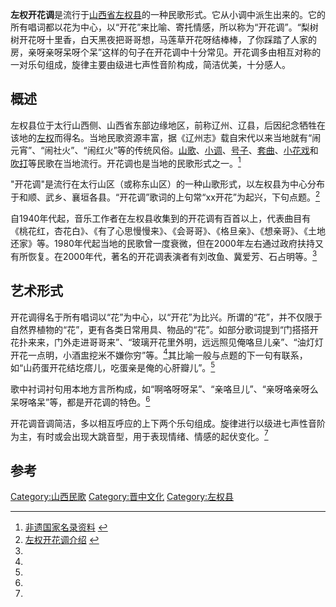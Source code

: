 {{中国非物质文化遗产 |
名称 = 左权开花调 |
图片 =  |
申报地区或单位 = [[山西省|山西省]][[左权县|左权县]] |
序号 = 32 |
编号项目 = Ⅱ-1 |
备注 = 特点：唱词以花为中心 |
分类 = 传统音乐 |
|省区市 = 山西
}}

'''左权开花调'''是流行于[[山西省|山西省]][[左权县|左权县]]的一种民歌形式。它从小调中派生出来的。它的所有唱词都以花为中心，以“开花”来比喻、寄托情感，所以称为“开花调”。“梨树树开花呀十里香，白天黑夜把哥哥想，马莲草开花呀结棒棒，了你踩踏了人家的房，亲呀亲呀呆呀个呆”这样的句子在开花调中十分常见。开花调多由相互对称的一对乐句组成，旋律主要由级进七声性音阶构成，简洁优美，十分感人。

==概述==
左权县位于太行山西侧、山西省东部边缘地区，前称辽州、辽县，后因纪念牺牲在该地的[[左权|左权]]而得名。当地民歌资源丰富，据《辽州志》载自宋代以来当地就有“闹元宵”、“闹社火”、“闹红火”等的传统风俗。[[山歌|山歌]]、[[小调|小调]]、[[号子|号子]]、[[套曲|套曲]]、[[小花戏|小花戏]]和[[吹打|吹打]]等民歌在当地流行。开花调也是当地的民歌形式之一。<ref name="ihchina">[http://www.ihchina.cn/inc/guojiaminglunry.jsp?gjml_id=032 非遗国家名录资料] {{webarchive|url=https://web.archive.org/web/20130425111204/http://www.ihchina.cn/inc/guojiaminglunry.jsp?gjml_id=032 |date=2013-04-25 }}</ref>

"开花调"是流行在太行山区（或称东山区）的一种山歌形式，以左权县为中心分布于和顺、武乡、襄垣各县。“开花调”歌词的上句常“xx开花”为起兴，下句点题。<ref name="zgwhw">[http://www.chinaculture.org/gb/cn_whyc/2006-11/20/content_89439.htm 左权开花调介绍] {{webarchive|url=https://web.archive.org/web/20100907171247/http://www.chinaculture.org/gb/cn_whyc/2006-11/20/content_89439.htm |date=2010-09-07 }}</ref>

自1940年代起，音乐工作者在左权县收集到的开花调有百首以上，代表曲目有《桃花红，杏花白》、《有了心思慢慢来》、《会哥哥》、《格旦亲》、《想亲哥》、《土地还家》等。1980年代起当地的民歌曾一度衰微，但在2000年左右通过政府扶持又有所恢复。在2000年代，著名的开花调表演者有刘改鱼、冀爱芳、石占明等。<ref name="ihchina"/>

==艺术形式==
开花调得名于所有唱词以“花”为中心，以“开花”为比兴。所谓的“花”，并不仅限于自然界植物的“花”，更有各类日常用具、物品的“花”。如部分歌词提到“门搭搭开花扑来来，门外走进哥哥来”、“玻璃开花里外明，远远照见俺咯旦儿亲”、“油灯灯开花一点明，小酒盅挖米不嫌你穷”等。<ref name="ihchina"/>其比喻一般与点题的下一句有联系，如“山药蛋开花结圪瘩儿，吃蛋亲是俺的心肝瓣儿”。<ref name="zgwhw"/>

歌中衬词衬句用本地方言所构成，如“啊咯呀呀呆”、“亲咯旦儿”、“亲呀咯亲呀么呆呀咯呆”等，都是开花调的特色。<ref name="ihchina"/>

开花调音调简洁，多以相互呼应的上下两个乐句组成。旋律进行以级进七声性音阶为主，有时或会出现大跳音型，用于表现情绪、情感的起伏变化。<ref name="ihchina"/>

==参考==
{{reflist}}

[[Category:山西民歌|Category:山西民歌]]
[[Category:晋中文化|Category:晋中文化]]
[[Category:左权县|Category:左权县]]